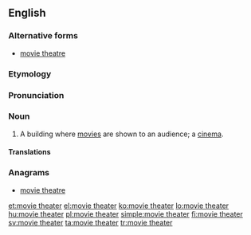 ==English==

===Alternative forms===
* [[movie theatre]]

===Etymology===
{{compound|movie|theater|lang=en}}

===Pronunciation===
{{rfp|lang=en}}

===Noun===
{{en-noun|head=[[movie]] [[theater]]}}

# {{lb|en|US}} A building where [[movie]]s are shown to an audience; a [[cinema]].

====Translations====
{{trans-see|cinema}}

===Anagrams===
* [[movie theatre#English|movie theatre]]

[[et:movie theater]]
[[el:movie theater]]
[[ko:movie theater]]
[[lo:movie theater]]
[[hu:movie theater]]
[[pl:movie theater]]
[[simple:movie theater]]
[[fi:movie theater]]
[[sv:movie theater]]
[[ta:movie theater]]
[[tr:movie theater]]